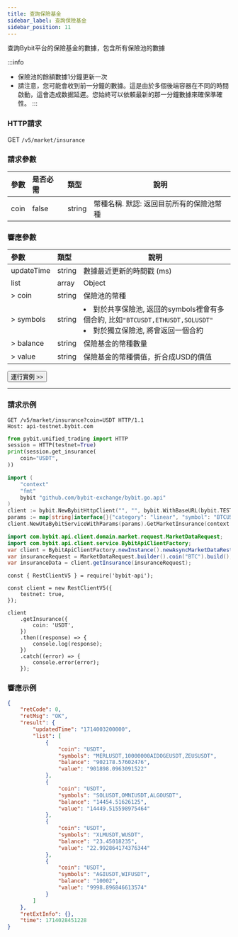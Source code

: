 ---
title: 查詢保險基金
sidebar_label: 查詢保險基金
sidebar_position: 11
---

查詢Bybit平台的保險基金的數據，包含所有保險池的數據

:::info
* 保險池的餘額數據1分鐘更新一次
* 請注意，您可能會收到前一分鐘的數據。這是由於多個後端容器在不同的時間啟動，這會造成数据延遲。您始終可以依賴最新的那一分鐘數據來確保準確性。
:::

### HTTP請求
GET `/v5/market/insurance`

### 請求參數
| 參數 | 是否必需 | 類型 | 說明|
|:----- |:-------|:-----|------ |
|coin |false |string |幣種名稱. 默認: 返回目前所有的保險池幣種 |

### 響應參數
| 參數 | 類型 | 說明|
|:----- |:-----|----- |
|updateTime |string |數據最近更新的時間戳 (ms) |
|list |array |Object |
|> coin |string |保險池的幣種 |
|> symbols |string |<li>對於共享保險池, 返回的symbols裡會有多個合約, 比如<code>"BTCUSDT,ETHUSDT,SOLUSDT"</code></li><li>對於獨立保險池, 將會返回一個合約</li>|
|> balance |string |保險基金的幣種數量 |
|> value |string |保險基金的幣種價值，折合成USD的價值 |

<a href="/api-explorer/v5/market/insurance"><Button>運行實例 >></Button></a>

---

### 請求示例

<Tabs groupId="programming-languages">
<TabItem value="http" label="HTTP">

```http
GET /v5/market/insurance?coin=USDT HTTP/1.1
Host: api-testnet.bybit.com
```

</TabItem>
<TabItem value="python" label="Python">

```python
from pybit.unified_trading import HTTP
session = HTTP(testnet=True)
print(session.get_insurance(
    coin="USDT",
))
```

</TabItem>
<TabItem value="GO" label="GO">

```go
import (
	"context"
	"fmt"
	bybit "github.com/bybit-exchange/bybit.go.api"
)
client := bybit.NewBybitHttpClient("", "", bybit.WithBaseURL(bybit.TESTNET))
params := map[string]interface{}{"category": "linear", "symbol": "BTCUSDT"}
client.NewUtaBybitServiceWithParams(params).GetMarketInsurance(context.Background())
```

</TabItem>
<TabItem value="java" label="Java">

```java
import com.bybit.api.client.domain.market.request.MarketDataRequest;
import com.bybit.api.client.service.BybitApiClientFactory;
var client = BybitApiClientFactory.newInstance().newAsyncMarketDataRestClient();
var insuranceRequest = MarketDataRequest.builder().coin("BTC").build();
var insuranceData = client.getInsurance(insuranceRequest);
```

</TabItem>
<TabItem value="Node" label="Node.js">

```n4js
const { RestClientV5 } = require('bybit-api');

const client = new RestClientV5({
    testnet: true,
});

client
    .getInsurance({
        coin: 'USDT',
    })
    .then((response) => {
        console.log(response);
    })
    .catch((error) => {
        console.error(error);
    });
```

</TabItem>
</Tabs>

### 響應示例

```json
{
    "retCode": 0,
    "retMsg": "OK",
    "result": {
        "updatedTime": "1714003200000",
        "list": [
            {
                "coin": "USDT",
                "symbols": "MERLUSDT,10000000AIDOGEUSDT,ZEUSUSDT",
                "balance": "902178.57602476",
                "value": "901898.0963091522"
            },
            {
                "coin": "USDT",
                "symbols": "SOLUSDT,OMNIUSDT,ALGOUSDT",
                "balance": "14454.51626125",
                "value": "14449.515598975464"
            },
            {
                "coin": "USDT",
                "symbols": "XLMUSDT,WUSDT",
                "balance": "23.45018235",
                "value": "22.992864174376344"
            },
            {
                "coin": "USDT",
                "symbols": "AGIUSDT,WIFUSDT",
                "balance": "10002",
                "value": "9998.896846613574"
            }
        ]
    },
    "retExtInfo": {},
    "time": 1714028451228
}
```
